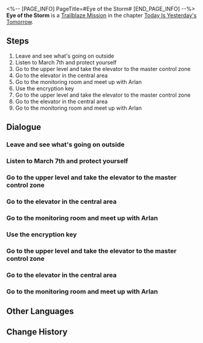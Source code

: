 <%-- [PAGE_INFO]
PageTitle=#Eye of the Storm#
[END_PAGE_INFO] --%>
{{Stub|Dialogue, characters, and location(s)}}
{{Mission Infobox
|id            = 1000201
|title         = 
|image         = Mission Eye of the Storm.png
|type          = Trailblaze
|event_name    = 
|chapter       = Today Is Yesterday's Tomorrow
|requirements  = [[Trailblaze Mission]] ''[[Chaos In the Deep]]'' completed
|summary       = You move your gaze away from the unfamiliar ceiling and look at the variety of Curios around you. A woman's voice echoes in your head.<br />"When you have a chance to make a choice, make one that you know you won't regret..."<br />you decide to place your trust in the young lady named "March 7th" standing before you.<br />With a companion by your side, it is time to leave this place.
|characters    = <!--characters that appear in this mission-->
|startLocation = <!--location as it intially appears on the mission screen-->
|world         = <!--i.e. Penacony-->
|area          = <!--i.e. A Child's Dream-->
|prev          = 
|next          = Eye of the Storm
|exp           = 
|credits       = 
|stellarJade   = 
|other         = {{Card List|Travel Encounters*2;Dan Heng*1|delim=;}}
}}
'''Eye of the Storm''' is a [[Trailblaze Mission]] in the chapter [[Today Is Yesterday's Tomorrow]].

==Steps==
# Leave and see what's going on outside
# Listen to March 7th and protect yourself
# Go to the upper level and take the elevator to the master control zone
# Go to the elevator in the central area
# Go to the monitoring room and meet up with Arlan
# Use the encryption key
# Go to the upper level and take the elevator to the master control zone
# Go to the elevator in the central area
# Go to the monitoring room and meet up with Arlan

<!--
==Gameplay Notes==

--><!--
==Trial Character==

-->
==Dialogue==
{{Stub Dialogue}}
{{Dialogue Start}}
:{{tx}}
{{Dialogue End}}

===Leave and see what's going on outside===
{{Mission Description|type=trailblaze|location=<!--to be added-->|update|You move your gaze away from the unfamiliar ceiling and look at the variety of Curios around you. A woman's voice echoes in your head but you're in no position to confirm whether you can clearly remember it.<br />"When you have a chance to make a choice, make one that you know you won't regret..."<br />You decide to first listen to March 7th and Dan Heng, who had just left. At least they don't look like bad people.<br />Alright, now that there are companions, it's time to leave this place.}}
{{Dialogue Start}}
:{{tx}}
{{Dialogue End}}

===Listen to March 7th and protect yourself===
{{Mission Description|type=trailblaze|location=<!--to be added-->|update|You keep thinking about what March 7th said: "The Legion are rampaging through the space station like a pack of wolves..." It seems like the road ahead is going to be a hard one.<br />You look at March 7th beside you and she nods at you with confidence.<br />You then look at the baseball bat in your hand, which is glowing as if also full of confidence.<br />You can do it too, give it a try!}}
{{Dialogue Start}}
:{{tx}}
{{Dialogue End}}

===Go to the upper level and take the elevator to the master control zone===
{{Mission Description|type=trailblaze|location=<!--to be added-->|update|Arlan seems to worry that he would be a hindrance, but you as a group already developed a sort of delicate rapport in how to persuade him. Could this be what it means to be companions?<br />Hurry and reach the top floor with your companions.}}
{{Dialogue Start}}
:{{tx}}
{{Dialogue End}}

===Go to the elevator in the central area===
{{Mission Description|type=trailblaze|location=<!--to be added-->|update|It would seem that the only way to the space station's master control zone is through the elevator &mdash; it doesn't seem to be too far.}}
{{Dialogue Start}}
:{{tx}}
{{Dialogue End}}

===Go to the monitoring room and meet up with Arlan===
{{Mission Description|type=trailblaze|location=<!--to be added-->|update|Just like in all those classic movie scenes &mdash; the elevator doesn't work.<br />Despite March 7th calling him a "walking encyclopedia," even Dan Heng, who somehow made it in time, doesn't know what to do.<br />However, Arlan, the head of the Security Department rescued by Dan Heng, probably knows the answer...<br />As expected, Dan Heng saves the day once more.}}
{{Dialogue Start}}
:{{tx}}
{{Dialogue End}}

===Use the encryption key===
{{Mission Description|type=trailblaze|location=<!--to be added-->|update|You can sense from Arlan's cautious gaze that the encryption key is not only used for unlocking authorization but also proof of your identity.<br />Hurry up and use it.}}
{{Dialogue Start}}
:{{tx}}
{{Dialogue End}}

===Go to the upper level and take the elevator to the master control zone===
{{Mission Description|type=trailblaze|location=<!--to be added-->|update|Arlan seems to worry that he would be a hindrance, but you as a group already developed a sort of delicate rapport in how to persuade him. Could this be what it means to be companions?<br />Hurry and reach the top floor with your companions.}}
{{Dialogue Start}}
:{{tx}}
{{Dialogue End}}

===Go to the elevator in the central area===
{{Mission Description|type=trailblaze|location=<!--to be added-->|update|It would seem that the only way to the space station's master control zone is through the elevator &mdash; it doesn't seem to be too far.}}
{{Dialogue Start}}
:{{tx}}
{{Dialogue End}}

===Go to the monitoring room and meet up with Arlan===
{{Mission Description|type=trailblaze|location=<!--to be added-->|update|Just like in all those classic movie scenes &mdash; the elevator doesn't work.<br />Despite March 7th calling him a "walking encyclopedia," even Dan Heng, who somehow made it in time, doesn't know what to do.<br />However, Arlan, the head of the Security Department rescued by Dan Heng, probably knows the answer...<br />As expected, Dan Heng saves the day once more.}}
{{Dialogue Start}}
:{{tx}}
{{Dialogue End}}

==Other Languages==
{{Other Languages
|en   = Eye of the Storm
|zhs  = 漩涡止于中心
|zht  = 漩渦止於中心
|ja   = 中心で止まる渦
|ko   = 중심에 멈춘 소용돌이
|es   = El ojo de la tormenta
|fr   = L'œil de la tempête
|ru   = Эпицентр бури
|th   = กระแสน้ำวนที่จุดศูนย์กลาง
|vi   = Vòng Xoáy Kết Thúc Ở Trung Tâm
|de   = Auge des Sturms
|id   = Pusat Pusaran
|pt   = Olho da Tempestade
}}

==Change History==
{{Change History|1.0}}
